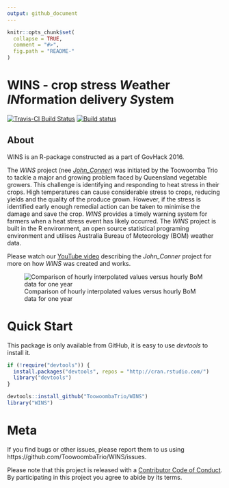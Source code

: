 ```yaml
---
output: github_document
---
```


<!-- README.md is generated from README.Rmd. Please edit that file -->

```r
knitr::opts_chunk$set(
  collapse = TRUE,
  comment = "#>",
  fig.path = "README-"
)
```

# WINS - crop stress *W*eather *IN*formation delivery *S*ystem

[![Travis-CI Build Status](https://travis-ci.org/ToowoombaTrio/WINS.svg?branch=master)](https://travis-ci.org/ToowoombaTrio/WINS)
[![Build status](https://ci.appveyor.com/api/projects/status/sk5u0cff46v4c3ou/branch/master?svg=true)](https://ci.appveyor.com/project/adamhsparks/WINS/branch/master)

## About
WINS is an R-package constructed as a part of GovHack 2016.

The _WINS_ project (nee [*John_Conner*](https://github.com/ToowoombaTrio/John_Conner)) was initiated by the Toowoomba Trio to tackle a major and growing problem faced by Queensland vegetable growers. This challenge is identifying and responding to heat stress in their crops. High temperatures can cause considerable stress to crops, reducing yields and the quality of the produce grown. However, if the stress is identified early enough remedial action can be taken to minimise the damage and save the crop. _WINS_ provides a timely warning system for farmers when a heat stress event has likely occurred. The _WINS_ project is built in the R environment, an open source statistical programing environment and utilises Australia Bureau of Meteorology (BOM) weather data.

Please watch our [YouTube video](https://m.youtube.com/watch?v=yECTDHx794E
https://github.com/ToowoombaTrio/John_Conner) describing the *John_Conner* project for more on how _WINS_ was created and works.

![Comparison of hourly interpolated values versus hourly BoM data for one year](man/figures/Fit_hexbin.png)

# Quick Start

This package is only available from GitHub, it is easy to use _devtools_ to install it.

```r
if (!require("devtools")) {
  install.packages("devtools", repos = "http://cran.rstudio.com/") 
  library("devtools")
}

devtools::install_github("ToowoombaTrio/WINS")
library("WINS")
```


# Meta
If you find bugs or other issues, please report them to us using https://github.com/ToowoombaTrio/WINS/issues.


Please note that this project is released with a [Contributor Code of Conduct](CONDUCT.md). By participating in this project you agree to abide by its terms.
